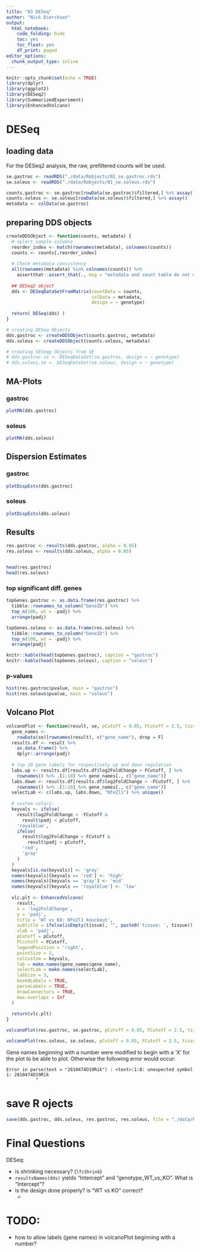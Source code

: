 ```yaml
---
title: "03 DESeq"
author: "Nick Diercksen"
output:
  html_notebook:
    code_folding: hide
    toc: yes
    toc_float: yes
    df_print: paged
editor_options: 
  chunk_output_type: inline
---
```


```r
knitr::opts_chunk$set(echo = TRUE)
library(dplyr)
library(ggplot2)
library(DESeq2)
library(SummarizedExperiment)
library(EnhancedVolcano)
```

# DESeq

## loading data

For the DESeq2 analysis, the raw, prefiltered counts will be used.

```r
se.gastroc <- readRDS("./data/Robjects/01_se.gastroc.rds")
se.soleus <- readRDS("./data/Robjects/01_se.soleus.rds")

counts.gastroc <- se.gastroc[rowData(se.gastroc)$filtered,] %>% assay()
counts.soleus <- se.soleus[rowData(se.soleus)$filtered,] %>% assay()
metadata <- colData(se.gastroc)
```


## preparing DDS objects

```r
createDDSObject <- function(counts, metadata) {
  # select sample columns
  reorder_index <- match(rownames(metadata), colnames(counts))
  counts <- counts[,reorder_index]
  
  # Check metadata consistency
  all(rownames(metadata) %in% colnames(counts)) %>%
    assertthat::assert_that(., msg = "metadata and count table do not match")
  
  ## DESeq2 object
  dds <- DESeqDataSetFromMatrix(countData = counts,
                                colData = metadata,
                                design = ~ genotype)
  
  return( DESeq(dds) )
}

# creating DESeq Objects
dds.gastroc <- createDDSObject(counts.gastroc, metadata)
dds.soleus <- createDDSObject(counts.soleus, metadata)

# creating SESeqg Objects from SE
# dds.gastroc.se <- DESeqDataSet(se.gastroc, design = ~ genotype)
# dds.soleus.se <- DESeqDataSet(se.soleus, design = ~ genotype)
```

## MA-Plots

### gastroc

```r
plotMA(dds.gastroc)
```


### soleus

```r
plotMA(dds.soleus)
```

## Dispersion Estimates

### gastroc

```r
plotDispEsts(dds.gastroc)
```

### soleus

```r
plotDispEsts(dds.soleus)
```

## Results

```r
res.gastroc <- results(dds.gastroc, alpha = 0.05)
res.soleus <- results(dds.soleus, alpha = 0.05)


head(res.gastroc)
head(res.soleus)
```

### top significant diff. genes

```r
topGenes.gastroc <- as.data.frame(res.gastroc) %>%
  tibble::rownames_to_column("GeneID") %>%
  top_n(100, wt = -padj) %>%
  arrange(padj)

topGenes.soleus <- as.data.frame(res.soleus) %>%
  tibble::rownames_to_column("GeneID") %>%
  top_n(100, wt = -padj) %>%
  arrange(padj)

knitr::kable(head(topGenes.gastroc), caption = "gastroc")
knitr::kable(head(topGenes.soleus), caption = "soleus")
```
### p-values

```r
hist(res.gastroc$pvalue, main = "gastroc")
hist(res.soleus$pvalue, main = "soleus")
```

## Volcano Plot

```r

volcanoPlot <- function(result, se, pCutoff = 0.05, FCutoff = 2.5, tissue = character()) {
  gene_names <-
    rowData(se)[rownames(result), c("gene_name"), drop = F]
  results.df <- result %>%
    as.data.frame() %>%
    dplyr::arrange(padj)
  
  # top 10 gene labels for respectively up and down regulation
  labs.up <- results.df[results.df$log2FoldChange > FCutoff, ] %>%
    rownames() %>% .[1:10] %>% gene_names[., c("gene_name")]
  labs.down <- results.df[results.df$log2FoldChange < -FCutoff, ] %>%
    rownames() %>% .[1:10] %>% gene_names[., c("gene_name")]
  selectLab <- c(labs.up, labs.down, "Nfe2l1") %>% unique()
  
  # custom colors:
  keyvals <- ifelse(
    result$log2FoldChange < -FCutoff &
      result$padj < pCutoff,
    'royalblue',
    ifelse(
      result$log2FoldChange > FCutoff &
        result$padj < pCutoff,
      'red',
      'gray'
    )
  )
  keyvals[is.na(keyvals)] <- 'gray'
  names(keyvals)[keyvals == 'red'] <- 'high'
  names(keyvals)[keyvals == 'gray'] <- 'mid'
  names(keyvals)[keyvals == 'royalblue'] <- 'low'
  
  vlc.plt <- EnhancedVolcano(
    result,
    x = 'log2FoldChange',
    y = 'padj',
    title = 'WT vs KO: Nfe2l1 knockout',
    subtitle = ifelse(isEmpty(tissue), "", paste0('tissue: ', tissue)),
    xlab = 'padj',
    pCutoff = pCutoff,
    FCcutoff = FCutoff,
    legendPosition = 'right',
    pointSize = 2,
    colCustom = keyvals,
    lab = make.names(gene_names$gene_name),
    selectLab = make.names(selectLab),
    labSize = 3,
    boxedLabels = TRUE,
    parseLabels = TRUE,
    drawConnectors = TRUE,
    max.overlaps = Inf
  )
  
  return(vlc.plt)
}

volcanoPlot(res.gastroc, se.gastroc, pCutoff = 0.05, FCutoff = 2.5, tissue = "gastrocnemius")

volcanoPlot(res.soleus, se.soleus, pCutoff = 0.05, FCutoff = 2.5, tissue = "soleus")

```


Gene names beginning with a number were modified to begin with a 'X' for the
plot to be able to plot. Otherwise the following error would occur:

```{}
Error in parse(text = "2810474O19Rik") : <text>:1:8: unexpected symbol
1: 2810474O19Rik
           ^
```

# save R ojects

```r
save(dds.gastroc, dds.soleus, res.gastroc, res.soleus, file = "./data/Robjects/03_DDS.RData")
```



# Final Questions
DESeq:

* is shrinking necessary? (`lfcShrink`)
* `resultsNames(dds)` yields "Intercept" and "genotype_WT_vs_KO". What is "Intercept"?
* is the design done properly? is "WT vs KO" correct?
  * 

# TODO:
* how to allow labels (gene names) in volcanoPlot beginning with a number?